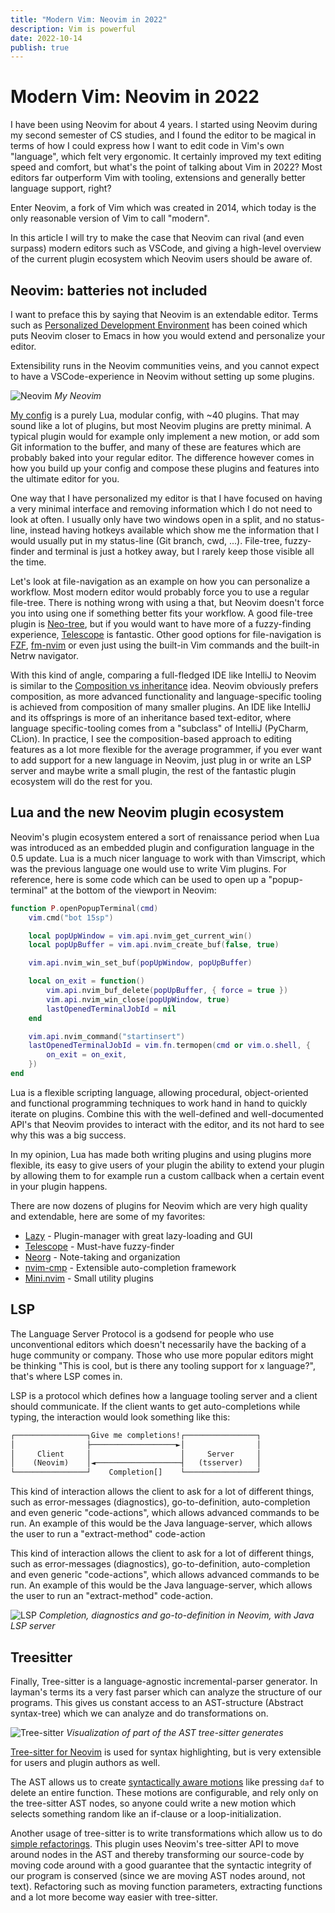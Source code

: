 ```yaml
---
title: "Modern Vim: Neovim in 2022"
description: Vim is powerful
date: 2022-10-14
publish: true
---
```



# Modern Vim: Neovim in 2022

I have been using Neovim for about 4 years. I started using Neovim during my second
semester of CS studies, and I found the editor to be magical in terms of how I could
express how I want to edit code in Vim's own "language", which felt very ergonomic. It
certainly improved my text editing speed and comfort, but what's the point of talking
about Vim in 2022? Most editors far outperform Vim with tooling, extensions and generally
better language support, right?

Enter Neovim, a fork of Vim which was created in 2014, which today is the only reasonable
version of Vim to call "modern".

In this article I will try to make the case that Neovim can rival (and even surpass)
modern editors such as VSCode, and giving a high-level overview of the current plugin
ecosystem which Neovim users should be aware of.

## Neovim: batteries not included

I want to preface this by saying that Neovim is an extendable editor. Terms such as
[Personalized Development Environment](https://youtu.be/QMVIJhC9Veg) has been coined which
puts Neovim closer to Emacs in how you would extend and personalize your editor.

Extensibility runs in the Neovim communities veins, and you cannot expect to have a
VSCode-experience in Neovim without setting up some plugins. 

![Neovim](/images/blogposts/modernvim/myneovim.png)
*My Neovim*

[My config](https://github.com/jakobkhansen/dotfiles/tree/master/.config/nvim) is a purely
Lua, modular config, with ~40 plugins. That may sound like a lot of plugins, but most
Neovim plugins are pretty minimal. A typical plugin would for example only implement a new
motion, or add som Git information to the buffer, and many of these are features which are
probably baked into your regular editor. The difference however comes in how you build up
your config and compose these plugins and features into the ultimate editor for you. 

One way that I have personalized my editor is that I have focused on having a very minimal
interface and removing information which I do not need to look at often. I usually only
have two windows open in a split, and no status-line, instead having hotkeys available
which show me the information that I would usually put in my status-line (Git branch, cwd,
...). File-tree, fuzzy-finder and terminal is just a hotkey away, but I rarely keep those
visible all the time.

Let's look at file-navigation as an example on how you can personalize a workflow. Most
modern editor would probably force you to use a regular file-tree. There is nothing wrong
with using a that, but Neovim doesn't force you into using one if something better fits
your workflow. A good file-tree plugin is
[Neo-tree](https://github.com/nvim-neo-tree/neo-tree.nvim), but if you would want to have
more of a fuzzy-finding experience,
[Telescope](https://github.com/nvim-telescope/telescope.nvim) is fantastic. Other good
options for file-navigation is [FZF](https://github.com/ibhagwan/fzf-lua),
[fm-nvim](https://github.com/is0n/fm-nvim) or even just using the built-in Vim commands
and the built-in Netrw navigator.

With this kind of angle, comparing a full-fledged IDE like IntelliJ to Neovim is similar
to the [Composition vs
inheritance](https://en.wikipedia.org/wiki/Composition_over_inheritance) idea. Neovim
obviously prefers composition, as more advanced functionality and language-specific
tooling is achieved from composition of many smaller plugins. An IDE like IntelliJ and its
offsprings is more of an inheritance based text-editor, where language specific-tooling
comes from a "subclass" of IntelliJ (PyCharm, CLion). In practice, I see the
composition-based approach to editing features as a lot more flexible for the average
programmer, if you ever want to add support for a new language in Neovim, just plug in or
write an LSP server and maybe write a small plugin, the rest of the fantastic plugin
ecosystem will do the rest for you.

## Lua and the new Neovim plugin ecosystem

Neovim's plugin ecosystem entered a sort of renaissance period when Lua was introduced as
an embedded plugin and configuration language in the 0.5 update. Lua is a much nicer
language to work with than Vimscript, which was the previous language one would use to
write Vim plugins. For reference, here is some code which can be used to open up a
"popup-terminal" at the bottom of the viewport in Neovim:

```lua
function P.openPopupTerminal(cmd)
    vim.cmd("bot 15sp")

    local popUpWindow = vim.api.nvim_get_current_win()
    local popUpBuffer = vim.api.nvim_create_buf(false, true)

    vim.api.nvim_win_set_buf(popUpWindow, popUpBuffer)

    local on_exit = function()
        vim.api.nvim_buf_delete(popUpBuffer, { force = true })
        vim.api.nvim_win_close(popUpWindow, true)
        lastOpenedTerminalJobId = nil
    end

    vim.api.nvim_command("startinsert")
    lastOpenedTerminalJobId = vim.fn.termopen(cmd or vim.o.shell, {
        on_exit = on_exit,
    })
end
```

Lua is a flexible scripting language, allowing procedural, object-oriented and
functional programming techniques to work hand in hand to quickly iterate on plugins. Combine
this with the well-defined and well-documented API's that Neovim provides to interact with the
editor, and its not hard to see why this was a big success. 

In my opinion, Lua has made both writing plugins and using plugins more flexible, its easy
to give users of your plugin the ability to extend your plugin by allowing them to for
example run a custom callback when a certain event in your plugin happens.

There are now dozens of plugins for Neovim which are very high quality and extendable,
here are some of my favorites:

- [Lazy](https://github.com/folke/lazy.nvim) - Plugin-manager with great lazy-loading and GUI
- [Telescope](https://github.com/nvim-telescope/telescope.nvim) - Must-have fuzzy-finder
- [Neorg](https://github.com/nvim-neorg/neorg) - Note-taking and organization
- [nvim-cmp](https://github.com/hrsh7th/nvim-cmp) - Extensible auto-completion framework
- [Mini.nvim](https://github.com/echasnovski/mini.nvim) - Small utility plugins

## LSP

The Language Server Protocol is a godsend for people who use unconventional editors which
doesn't necessarily have the backing of a huge community or company. Those who use more
popular editors might be thinking "This is cool, but is there any tooling support for x
language?", that's where LSP comes in.

LSP is a protocol which defines how a language tooling server and a client should
communicate. If the client wants to get auto-completions while typing, the interaction
would look something like this:

```txt
┌────────────────┐Give me completions!┌────────────────┐
│                ├───────────────────►│                │
│     Client     │                    │     Server     │
│    (Neovim)    │◄───────────────────┤   (tsserver)   │
└────────────────┘    Completion[]    └────────────────┘
```

This kind of interaction allows the client to ask for a lot of different things, such as
error-messages (diagnostics), go-to-definition, auto-completion and even generic
"code-actions", which allows advanced commands to be run. An example of this would be the
Java language-server, which allows the user to run a "extract-method" code-action

This kind of interaction allows the client to ask for a lot of different things, such as
error-messages (diagnostics), go-to-definition, auto-completion and even generic
"code-actions", which allows advanced commands to be run. An example of this would be the
Java language-server, which allows the user to run an "extract-method" code-action.

![LSP](/images/blogposts/modernvim/lsp.gif)
*Completion, diagnostics and go-to-definition in Neovim, with Java LSP server*

## Treesitter

Finally, Tree-sitter is a language-agnostic incremental-parser generator. In layman's terms its a
very fast parser which can analyze the structure of our programs. This gives us constant
access to an AST-structure (Abstract syntax-tree) which we can analyze and do
transformations on.

![Tree-sitter](/images/blogposts/modernvim/treesitter.png)
*Visualization of part of the AST tree-sitter generates*

[Tree-sitter for Neovim](https://github.com/nvim-treesitter/nvim-treesitter) is used for
syntax highlighting, but is very extensible for users and plugin authors as well.

The AST allows us to create [syntactically aware
motions](https://github.com/nvim-treesitter/nvim-treesitter-textobjects) like pressing
`daf` to delete an entire function. These motions are configurable, and rely only on the
tree-sitter AST nodes, so anyone could write a new motion which selects something random
like an if-clause or a loop-initialization.

Another usage of tree-sitter is to write transformations which allow us to do [simple
refactorings](https://github.com/ThePrimeagen/refactoring.nvim). This plugin uses Neovim's
tree-sitter API to move around nodes in the AST and thereby transforming our source-code
by moving code around with a good guarantee that the syntactic integrity of our program is
conserved (since we are moving AST nodes around, not text). Refactoring such as moving
function parameters, extracting functions and a lot more become way easier with
tree-sitter.


